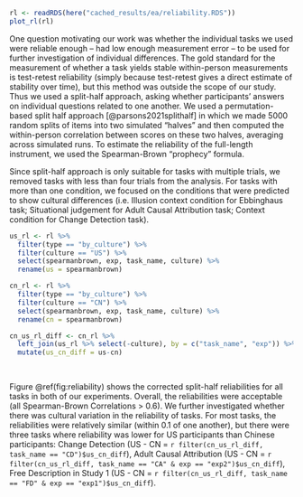 
```r
rl <- readRDS(here("cached_results/ea/reliability.RDS"))
plot_rl(rl)
```


One question motivating our work was whether the individual tasks we used were reliable enough – had low enough measurement error – to be used for further investigation of individual differences. The gold standard for the measurement of whether a task yields stable within-person measurements is test-retest reliability (simply because test-retest gives a direct estimate of stability over time), but this method was outside the scope of our study. Thus we used a split-half approach, asking whether participants’ answers on individual questions related to one another. We used a permutation-based split half approach [@parsons2021splithalf] in which we made 5000 random splits of items into two simulated “halves” and then computed the within-person correlation between scores on these two halves, averaging across simulated runs. To estimate the reliability of the full-length instrument, we used the Spearman-Brown “prophecy” formula. 

Since split-half approach is only suitable for tasks with multiple trials, we removed tasks with less than four trials from the analysis. For tasks with more than one condition, we focused on the conditions that were predicted to show cultural differences (i.e. Illusion context condition for Ebbinghaus task; Situational judgement for Adult Causal Attribution task; Context condition for Change Detection task). 

```r
us_rl <- rl %>% 
  filter(type == "by_culture") %>% 
  filter(culture == "US") %>% 
  select(spearmanbrown, exp, task_name, culture) %>% 
  rename(us = spearmanbrown)

cn_rl <- rl %>% 
  filter(type == "by_culture") %>% 
  filter(culture == "CN") %>% 
  select(spearmanbrown, exp, task_name, culture) %>% 
  rename(cn = spearmanbrown)

cn_us_rl_diff <- cn_rl %>% 
  left_join(us_rl %>% select(-culture), by = c("task_name", "exp")) %>% 
  mutate(us_cn_diff = us-cn)
  
  
```

Figure \@ref(fig:reliability) shows the corrected split-half reliabilities for all tasks in both of our experiments. Overall, the reliabilities were acceptable (all Spearman-Brown Correlations > 0.6). We further investigated whether there was cultural variation in the reliability of tasks. For most tasks, the reliabilities were relatively similar (within 0.1 of one another), but there were three tasks where reliability was lower for US participants than Chinese participants: Change Detection (US - CN = `r filter(cn_us_rl_diff, task_name == "CD")$us_cn_diff`),  Adult Causal Attribution (US - CN = `r filter(cn_us_rl_diff, task_name == "CA" & exp == "exp2")$us_cn_diff`), Free Description in Study 1 (US - CN = `r filter(cn_us_rl_diff, task_name == "FD" & exp == "exp1")$us_cn_diff`).
